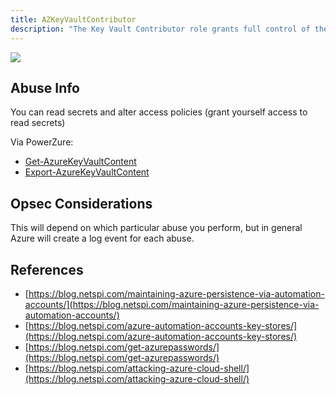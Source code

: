 ---
title: AZKeyVaultContributor
description: "The Key Vault Contributor role grants full control of the target Key Vault. This includes the ability to read all secrets stored on the Key Vault."
---

<Frame>
  <img src="/hc/images/image-2-1.png"/>
</Frame>

## Abuse Info

You can read secrets and alter access policies (grant yourself access to read secrets)

Via PowerZure:

* [Get-AzureKeyVaultContent](https://powerzure.readthedocs.io/en/latest/Functions/operational.html#get-azurekeyvaultcontent)
* [Export-AzureKeyVaultContent](https://powerzure.readthedocs.io/en/latest/Functions/operational.html#export-azurekeyvaultcontent)

## Opsec Considerations
This will depend on which particular abuse you perform, but in general Azure will create a log event for each abuse.

## References

* [https://blog.netspi.com/maintaining-azure-persistence-via-automation-accounts/](https://blog.netspi.com/maintaining-azure-persistence-via-automation-accounts/)
* [https://blog.netspi.com/azure-automation-accounts-key-stores/](https://blog.netspi.com/azure-automation-accounts-key-stores/)
* [https://blog.netspi.com/get-azurepasswords/](https://blog.netspi.com/get-azurepasswords/)
* [https://blog.netspi.com/attacking-azure-cloud-shell/](https://blog.netspi.com/attacking-azure-cloud-shell/)
